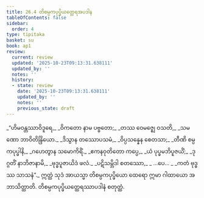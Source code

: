 ```yaml
---
title: 26.4 တိစမ္ပကပုပ္ဖိယတ္ထေရအပဒါန
tableOfContents: false
sidebar:
  order: 4
type: tipitaka
basket: su
book: ap1
review:
  current: review
  updated: '2025-10-23T09:13:31.638111'
  updated_by: ''
  notes: ''
  history:
  - state: review
    date: '2025-10-23T09:13:31.638111'
    updated_by: ''
    notes: ''
    previous_state: draft
---
```



<ReviewStatus review={frontmatter.review} showDetails={true} />

<HypothesisAnnotation frontmatter={frontmatter} />

<DynamicBreadcrumb />

<Division number="13" book="ap1" e="ch" v="20" p="256">

<Paragraph number="3112" type="verses" book="ap1">
_“ဟိမဝန္တဿာဝိဒူရေ,_  
_ဝိကတော နာမ ပဗ္ဗတော;_  
_တဿ ဝေမဇ္ဈေ ဝသတိ,_  
_သမဏော ဘာဝိတိန္ဒြိယော._  

</Paragraph>

</Division>
<Division number="14" book="ap1" e="ch" v="20" p="256">

<Paragraph number="3113" type="verses" book="ap1">
_ဒိသွာန တဿောပသမံ,_  
_ဝိပ္ပသန္နေန စေတသာ;_  
_တီဏိ စမ္ပကပုပ္ဖါနိ,_  
_ဂဟေတွာန သမောကိရိံ._  

</Paragraph>

</Division>
<Division number="15" book="ap1" e="ch" v="20" p="256">

<Paragraph number="3114" type="verses" book="ap1">
_ဧကနဝုတိတော ကပ္ပေ,_  
_ယံ ပုပ္ဖမဘိပူဇယိံ;_  
_ဒုဂ္ဂတိံ နာဘိဇာနာမိ,_  
_ဗုဒ္ဓပူဇာယိဒံ ဖလံ._  

</Paragraph>

</Division>
<Division number="16" book="ap1" e="ch" v="20" p="256">

<Paragraph number="3115" type="verses" book="ap1">
_ပဋိသမ္ဘိဒါ စတဿော,_  
_ …ပေ… _  
_ကတံ ဗုဒ္ဓဿ သာသနံ”._  

</Paragraph>

<Paragraph number="3116" book="ap1">
ဣတ္ထံ သုဒံ အာယသ္မာ တိစမ္ပကပုပ္ဖိယော ထေရော ဣမာ ဂါထာယော အဘာသိတ္ထာတိ.

</Paragraph>
</Division>

<Paragraph number="3117" type="center" book="ap1">
တိစမ္ပကပုပ္ဖိယတ္ထေရဿာပဒါနံ စတုတ္ထံ.
</Paragraph>